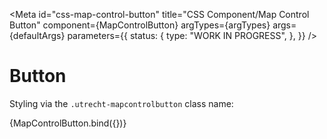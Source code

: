 <!-- @license CC0-1.0 -->


<Meta
  id="css-map-control-button"
  title="CSS Component/Map Control Button"
  component={MapControlButton}
  argTypes={argTypes}
  args={defaultArgs}
  parameters={{
    status: {
      type: "WORK IN PROGRESS",
    },
  }}
/>

# Button

Styling via the `.utrecht-mapcontrolbutton` class name:

<Canvas>
  <Story name="Default" args={exampleArgs}>
    {MapControlButton.bind({})}
  </Story>
</Canvas>

<ArgsTable story="Default" />
